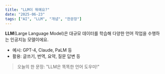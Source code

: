 ```yaml
---
title: "LLM이 뭐예요?"
date: "2025-06-23"
tags: ["AI", "LLM", "개념", "한문장"]
---
```


**LLM**(Large Language Model)은 대규모 데이터를 학습해 다양한 언어 작업을 수행하는 인공지능 모델이에요.

- 예시: GPT-4, Claude, PaLM 등
- 활용: 글쓰기, 번역, 요약, 질문 답변 등

> 오늘의 한 문장: "LLM은 똑똑한 언어 도우미!"
